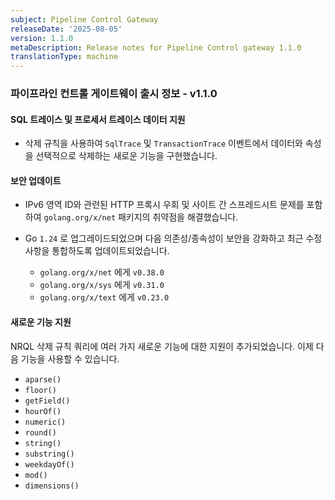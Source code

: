 ```yaml
---
subject: Pipeline Control Gateway
releaseDate: '2025-08-05'
version: 1.1.0
metaDescription: Release notes for Pipeline Control gateway 1.1.0
translationType: machine
---
```


### 파이프라인 컨트롤 게이트웨이 출시 정보 - v1.1.0

#### SQL 트레이스 및 프로세서 트레이스 데이터 지원

* 삭제 규칙을 사용하여 `SqlTrace` 및 `TransactionTrace` 이벤트에서 데이터와 속성을 선택적으로 삭제하는 새로운 기능을 구현했습니다.

#### 보안 업데이트

* IPv6 영역 ID와 관련된 HTTP 프록시 우회 및 사이트 간 스프레드시트 문제를 포함하여 `golang.org/x/net` 패키지의 취약점을 해결했습니다.

* Go `1.24` 로 업그레이드되었으며 다음 의존성/종속성이 보안을 강화하고 최근 수정 사항을 통합하도록 업데이트되었습니다.

  * `golang.org/x/net` 에게 `v0.38.0`
  * `golang.org/x/sys` 에게 `v0.31.0`
  * `golang.org/x/text` 에게 `v0.23.0`

#### 새로운 기능 지원

NRQL 삭제 규칙 쿼리에 여러 가지 새로운 기능에 대한 지원이 추가되었습니다. 이제 다음 기능을 사용할 수 있습니다.

* `aparse()`
* `floor()`
* `getField()`
* `hourOf()`
* `numeric()`
* `round()`
* `string()`
* `substring()`
* `weekdayOf()`
* `mod()`
* `dimensions()`